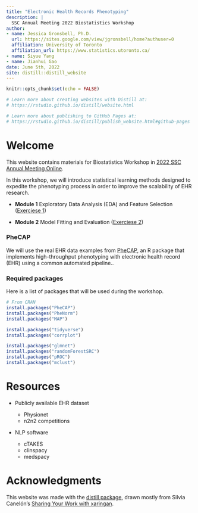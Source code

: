 ```yaml
---
title: "Electronic Health Records Phenotyping"
description: |
  SSC Annual Meeting 2022 Biostatistics Workshop
author: 
- name: Jessica Gronsbell, Ph.D.
  url: https://sites.google.com/view/jgronsbell/home?authuser=0
  affiliation: University of Toronto
  affiliation_url: https://www.statistics.utoronto.ca/
- name: Siyue Yang
- name: Jianhui Gao
date: June 5th, 2022
site: distill::distill_website
---
```


```r
knitr::opts_chunk$set(echo = FALSE)

# Learn more about creating websites with Distill at:
# https://rstudio.github.io/distill/website.html

# Learn more about publishing to GitHub Pages at:
# https://rstudio.github.io/distill/publish_website.html#github-pages
```

# Welcome

This website contains materials for Biostatistics Workshop in [2022 SSC Annual Meeting Online](https://ssc.ca/en/meetings/annual/2022-annual-meeting). 

In this workshop, we will introduce statistical learning methods designed to expedite the phenotyping process in order to improve the scalability of EHR research. 

- **Module 1** Exploratory Data Analysis (EDA) and Feature Selection ([Exerciese 1](https://github.com/jlgrons/EHR-Phenotyping-Workshop/blob/main/module1/ex1.Rmd))

- **Module 2** Model Fitting and Evaluation  ([Exerciese 2](https://github.com/jlgrons/EHR-Phenotyping-Workshop/blob/main/module2/ex2.Rmd))


### PheCAP

We will use the real EHR data examples from [PheCAP](https://celehs.github.io/PheCAP/), an R package that implements high-throughput phenotyping with electronic health record (EHR) using a common automated pipeline.. 

### Required packages

Here is a list of packages that will be used during the workshop. 

```r
# From CRAN
install.packages("PheCAP")
install.packages("PheNorm")
install.packages("MAP")

install.packages("tidyverse")
install.packages("corrplot")

install.packages("glmnet")
install.packages("randomForestSRC")
install.packages("pROC")
install.packages("mclust")
```


# Resources

- Publicly available EHR dataset

  - Physionet 
  - n2n2 competitions
  
- NLP software
  - cTAKES
  - clinspacy
  - medspacy
  

# Acknowledgments {.appendix}

This website was made with the [distill package](https://rstudio.github.io/distill/), drawn mostly from Silvia Canelón’s [Sharing Your Work with xaringan](https://spcanelon.github.io/xaringan-basics-and-beyond/). 



